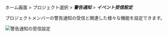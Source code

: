 ホーム画面 > プロジェクト選択 > **_警告通知_** > **_イベント受信設定_**

プロジェクトメンバーの警告通知の受信と関連した様々な機能を設定できます。

![警告通知の受信設定](/img/alert_receving_setting-server.png)
